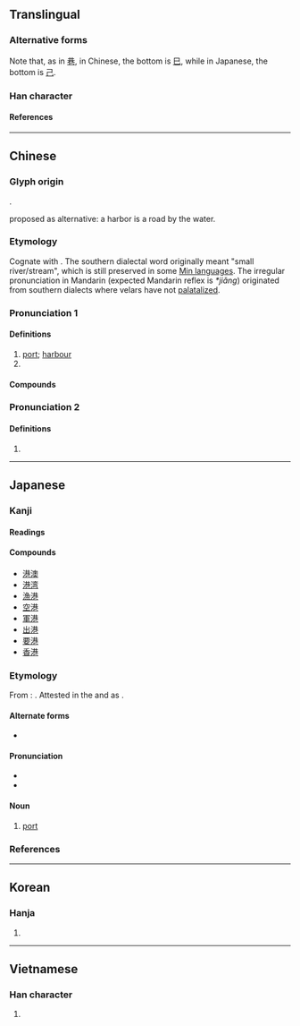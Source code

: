 {{also|巻}}
{{character info/new}}
{{character info/new|0x2f908}}
==Translingual==
{{ja-forms|港|港|港}}

===Alternative forms===
Note that, as in [[巷]], in Chinese, the bottom is [[巳]], while in Japanese, the bottom is [[己]].

===Han character===
{{Han char|rn=85|rad=水|as=09|sn=12|four=34117|canj=ETCU|ids=⿰氵巷}}

====References====
{{Han ref|kx=0635.040|dkj=17783|dj=1042.020|hdz=31668.070|uh=6E2F}}

----

==Chinese==
{{zh-forms}}

===Glyph origin===
{{Han etym}}
{{Han compound|水|巷|ls=psc|c1=s|c2=p|alt1=氵}}.

{{liushu|ic}} proposed as alternative: a harbor is a road by the water.


===Etymology===
Cognate with {{och-l|江|river}}. The southern dialectal word originally meant "small river/stream", which is still preserved in some [[w:Min Chinese|Min languages]]. The irregular pronunciation in Mandarin (expected Mandarin reflex is ''*jiǎng'') originated from southern dialects where velars have not [[w:Palatalization_(sound_change)#Mandarin_Chinese|palatalized]].

===Pronunciation 1===
{{zh-pron
|m=gǎng
|c=gong2
|h=pfs=kóng
|md=gē̤ng
|mn=káng
|w=2kaan
|ma=
|mc=1
|oc=1
|cat=n,pn
}}

====Definitions====
{{zh-hanzi}}

# [[port]]; [[harbour]]
# {{zh-abbrev|香港|Hong Kong}}

====Compounds====
{{zh-der|港澳|港幣|港埠|港汊|港警|港商|港式|港臺|港臺文學|港灣|港務|港紙|香港|港九|港島|不凍港|入港|內港|出港|北方大港|北港鎮|千足港條|卡港會議|商港|塘沽新港|塞得港|外港|太子港|安平港|封港|工業港|巨港|布雷爾港|引港|新港鄉|斷港絕潢|汊港|河口港|海港|海港檢疫|港劇|港務局|港口|港客|港市|港星|港片|港都|漁港|珍珠港|自由港|臺中港|虎門港|西班牙港|貔子窩港|超深水港|軍港|通商港|連雲港|避風港|領港|香港腳|香港衫|馬尾港|馬賽港|高雄港|鹿港|黃石港}}

===Pronunciation 2===
{{zh-pron
|m=hòng
|mc=2
|oc=2
|cat=a
}}

====Definitions====
{{zh-hanzi}}

# {{zh-only|港洞}}
{{zh-cat|Elementary}}

----

==Japanese==

===Kanji===
{{ja-kanji|grade=3|rs=水09}}

====Readings====
{{ja-readings
|goon=こう<こう
|kanon=こう<かう
|kun=みなと-
}}

====Compounds====
{{der-top}}
* [[港澳]]
* [[港湾]]
* [[漁港]]
* [[空港]]
* [[軍港]]
* [[出港]]
* [[要港]]
* [[香港]]
{{der-bottom}}

===Etymology===
{{wikipedia|lang=ja}}
{{ja-kanjitab|みなと|yomi=k}}
From {{inh|ja|ojp|-}}: {{ja-compound|水|み|な|な|門|と|t1=water|pos2=possessive particle|t3=gate}}. Attested in the ''{{w|Kojiki}}'' and ''{{w|Nihon Shoki}}'' as {{ja-l|水門}}. {{attention|ja|Confirm the etymology is from Old Japanese}}

====Alternate forms====
* {{ja-l|湊}}

====Pronunciation====
* {{audio|Ja-Minato.oga|Audio|lang=ja}}
* {{ja-pron|みなと|yomi=k|acc=h|acc_ref=NHK}}

====Noun====
{{ja-noun|みなと}}

# [[port]]

===References===
<references/>

----

==Korean==

===Hanja===
{{ko-hanja|hangeul=항|eumhun=|mr=hang|y=hang}}

# {{defn|lang=ko|sort=水09}}

----

==Vietnamese==

===Han character===
{{vi-hantu|[[cảng]]|rs=水09}}

# {{defn|lang=vi|sort=水09}}